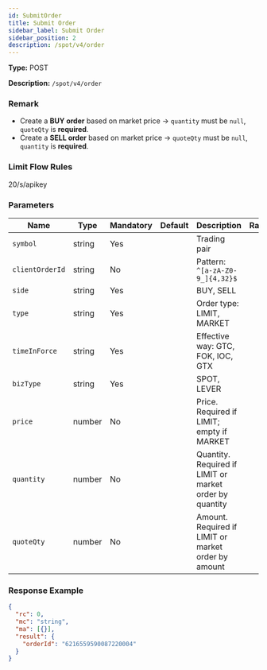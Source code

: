 ```yaml
---
id: SubmitOrder
title: Submit Order
sidebar_label: Submit Order
sidebar_position: 2
description: /spot/v4/order
---
```


**Type:** POST

**Description:** `/spot/v4/order`

### Remark

- Create a **BUY order** based on market price → `quantity` must be `null`, `quoteQty` is **required**.
- Create a **SELL order** based on market price → `quoteQty` must be `null`, `quantity` is **required**.

### Limit Flow Rules

20/s/apikey

### Parameters

| Name | Type | Mandatory | Default | Description | Ranges |
| --- | --- | --- | --- | --- | --- |
| `symbol` | string | Yes |  | Trading pair |  |
| `clientOrderId` | string | No |  | Pattern: `^[a-zA-Z0-9_]{4,32}$` |  |
| `side` | string | Yes |  | BUY, SELL |  |
| `type` | string | Yes |  | Order type: LIMIT, MARKET |  |
| `timeInForce` | string | Yes |  | Effective way: GTC, FOK, IOC, GTX |  |
| `bizType` | string | Yes |  | SPOT, LEVER |  |
| `price` | number | No |  | Price. Required if LIMIT; empty if MARKET |  |
| `quantity` | number | No |  | Quantity. Required if LIMIT or market order by quantity |  |
| `quoteQty` | number | No |  | Amount. Required if LIMIT or market order by amount |  |

### Response Example

```json title="Response"
{
  "rc": 0,
  "mc": "string",
  "ma": [{}],
  "result": {
    "orderId": "6216559590087220004"
  }
}
```
